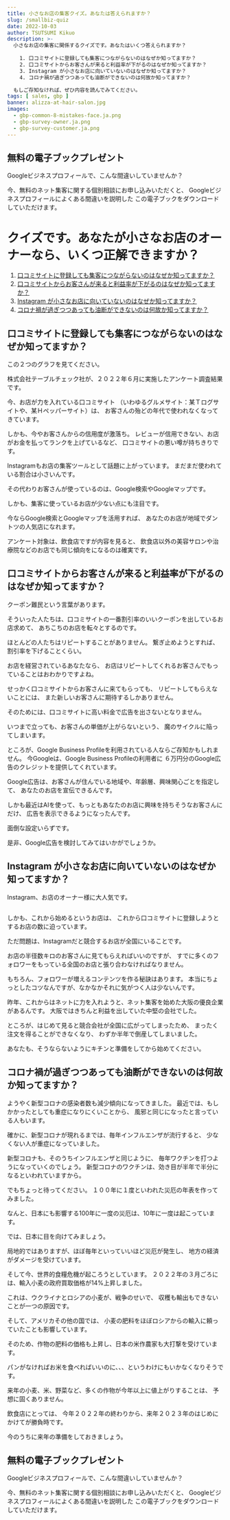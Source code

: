 ```yaml
---
title: 小さなお店の集客クイズ。あなたは答えられますか？
slug: /smallbiz-quiz
date: 2022-10-03
author: TSUTSUMI Kikuo
description: >-
  小さなお店の集客に関係するクイズです。あなたはいくつ答えられますか？
  
    1. 口コミサイトに登録しても集客につながらないのはなぜか知ってますか？
    2. 口コミサイトからお客さんが来ると利益率が下がるのはなぜか知ってますか？
    3. Instagram が小さなお店に向いていないのはなぜか知ってますか？
    4. コロナ禍が過ぎつつあっても油断ができないのは何故か知ってますか？

  もしご存知なければ、ぜひ内容を読んでみてください。
tags: [ sales, gbp ]
banner: alizza-at-hair-salon.jpg
images:
  - gbp-common-8-mistakes-face.ja.png
  - gbp-survey-owner.ja.png
  - gbp-survey-customer.ja.png
---
```

## 無料の電子ブックプレゼント

<ImageBox alt="Common 8 Mistakes eBook" float="right"
 width="30%" image={0} />

Googleビジネスプロフィールで、こんな間違いしていませんか？

今、無料のネット集客に関する個別相談にお申し込みいただくと、
Googleビジネスプロフィールによくある間違いを説明した
この電子ブックをダウンロードしていただけます。

<div style={{clear: "left"}}><FloatBox width="55%" minWidth="280px" float="left">
  <Squeeze tag="smallbizquiz"
      	   namelabel="お名前"
	   emaillabel="メールアドレス"
           nextpage="/thanks/gbp-support"
           cta="今すぐ電子ブックを手に入れる"
  />
</FloatBox></div>

# クイズです。あなたが小さなお店のオーナーなら、いくつ正解できますか？

1. [口コミサイトに登録しても集客につながらないのはなぜか知ってますか？](#口コミサイトに登録しても集客につながらないのはなぜか知ってますか)
2. [口コミサイトからお客さんが来ると利益率が下がるのはなぜか知ってますか？](#口コミサイトからお客さんが来ると利益率が下がるのはなぜか知ってますか？)
3. [Instagram が小さなお店に向いていないのはなぜか知ってますか？](#Instagram-が小さなお店に向いていないのはなぜか知ってますか)
4. [コロナ禍が過ぎつつあっても油断ができないのは何故か知ってますか？](#コロナ禍が過ぎつつあっても油断ができないのは何故か知ってますか)

## 口コミサイトに登録しても集客につながらないのはなぜか知ってますか？

この２つのグラフを見てください。

<ImageBox alt="Owner survey" image={1} maxWidth="300px" width="80%" />
<ImageBox alt="Customer survey" image={2} maxWidth="300px" width="80%" />

<clear />

株式会社テーブルチェック社が、２０２２年６月に実施したアンケート調査結果です。

今、お店が力を入れている口コミサイト
（いわゆるグルメサイト：某Ｔログサイトや、某Ｈペッパーサイト）は、
お客さんの殆どの年代で使われなくなってきています。

しかも、今やお客さんからの信用度が激落ち。
レビューが信用できない、お店がお金を払ってランクを上げているなど、
口コミサイトの悪い噂が持ちきりです。

Instagramもお店の集客ツールとして話題に上がっています。
まだまだ使われている割合は小さいんです。

その代わりお客さんが使っているのは、Google検索やGoogleマップです。

しかも、集客に使っているお店が少ない点にも注目です。

今ならGoogle検索とGoogleマップを活用すれば、
あなたのお店が地域でダントツの人気店になれます。

アンケート対象は、飲食店ですが内容を見ると、
飲食店以外の美容サロンや治療院などのお店でも同じ傾向をになるのは確実です。

## 口コミサイトからお客さんが来ると利益率が下がるのはなぜか知ってますか？

クーポン難民という言葉があります。

そういった人たちは、口コミサイトの一番割引率のいいクーポンを出しているお店求めて、
あちこちのお店を転々とするのです。

ほとんどの人たちはリピートすることがありません。
繋ぎ止めようとすれば、割引率を下げることくらい。

お店を経営されているあなたなら、
お店はリピートしてくれるお客さんでもっていることはおわかりですよね。

せっかく口コミサイトからお客さんに来てもらっても、
リピートしてもらえないことには、
また新しいお客さんに期待するしかありません。

そのためには、口コミサイトに高い料金で広告を出さないとなりません。

いつまで立っても、お客さんの単価が上がらないという、
魔のサイクルに陥ってしまいます。

ところが、Google Business Profileを利用されている人ならご存知かもしれません。
今Googleは、Google Business Profileの利用者に
６万円分のGoogle広告のクレジットを提供してくれています。

Google広告は、お客さんが住んでいる地域や、年齢層、興味関心ごとを指定して、
あなたのお店を宣伝できるんです。

しかも最近はAIを使って、もっともあなたのお店に興味を持ちそうなお客さんにだけ、
広告を表示できるようになったんです。

面倒な設定いらずです。

是非、Google広告を検討してみてはいかがでしょうか。

## Instagram が小さなお店に向いていないのはなぜか知ってますか？

Instagram、お店のオーナー様に大人気です。

<FloatBox width="320px" float="right">
<Image image={1}/>
</FloatBox>

しかも、これから始めるというお店は、
これから口コミサイトに登録しようとするお店の数に迫っています。

ただ問題は、Instagramだと競合するお店が全国にいることです。

お店の半径数キロのお客さんに見てもらえればいいのですが、
すでに多くのフォロワーをもっている全国のお店と張り合わなければなりません。

もちろん、フォロワーが増えるコンテンツを作る秘訣はあります。
本当にちょっとしたコツなんですが、なかなかそれに気がつく人は少ないんです。

昨年、これからはネットに力を入れようと、ネット集客を始めた大阪の優良企業があるんです。
大阪ではきちんと利益を出していた中堅の会社でした。

ところが、はじめて見ると競合会社が全国に広がってしまったため、
まったく注文を得ることができなくなり、
わずか半年で倒産してしまいました。

あなたも、そうならないようにキチンと準備をしてから始めてください。

## コロナ禍が過ぎつつあっても油断ができないのは何故か知ってますか？

ようやく新型コロナの感染者数も減少傾向になってきました。
最近では、もしかかったとしても重症になりにくいことから、
風邪と同じになったと言っている人もいます。

確かに、新型コロナが現れるまでは、毎年インフルエンザが流行すると、
少なくない人が重症になっていました。

新型コロナも、そのうちインフルエンザと同じように、
毎年ワクチンを打つようになっていくのでしょう。
新型コロナのワクチンは、効き目が半年で半分になるといわれていますから。

でもちょっと待ってください。
１００年に１度といわれた災厄の年表を作ってみました。


<div><CenturyDisasterInTheWorld /></div>

なんと、日本にも影響する100年に一度の災厄は、10年に一度は起こっています。

では、日本に目を向けてみましょう。

<div><CenturyDisasterInJapan /></div>

局地的ではありますが、ほぼ毎年といっていいほど災厄が発生し、
地方の経済がダメージを受けています。

そして今、世界的食糧危機が起ころうとしています。
２０２２年の３月ごろには、輸入小麦の政府買取価格が14%上昇しました。

これは、ウクライナとロシアの小麦が、戦争のせいで、
収穫も輸出もできないことが一つの原因です。

そして、アメリカその他の国では、
小麦の肥料をほぼロシアからの輸入に頼っていたことも影響しています。

そのため、作物の肥料の価格も上昇し、日本の米作農家も大打撃を受けています。

パンがなければお米を食べればいいのに、、、というわけにもいかなくなりそうです。

来年の小麦、米、野菜など、多くの作物が今年以上に値上がりすることは、
予想に固くありません。

飲食店にとっては、
今年２０２２年の終わりから、来年２０２３年のはじめにかけてが勝負時です。

今のうちに来年の準備をしておきましょう。

## 無料の電子ブックプレゼント

<ImageBox alt="Common 8 Mistakes eBook" float="right"
 width="35%" maxWidth="100px" image={0} />

Googleビジネスプロフィールで、こんな間違いしていませんか？

今、無料のネット集客に関する個別相談にお申し込みいただくと、
Googleビジネスプロフィールによくある間違いを説明した
この電子ブックをダウンロードしていただけます。

<div style={{clear: "left"}}>
<FloatBox width="55%" minWidth="280px" float="left">
  <Squeeze tag="smallbizquiz"
      	   namelabel="お名前"
	   emaillabel="メールアドレス"
           nextpage="/thanks/gbp-support"
           cta="今すぐ電子ブックを手に入れる"
  />
</FloatBox></div>

<clear/>

